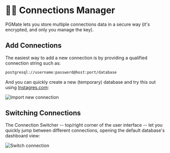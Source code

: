 # 👩‍💻 Connections Manager

PGMate lets you store multiple connections data in a secure way (it's encrypted, and only you manage the key).

## Add Connections

The easiest way to add a new connection is by providing a qualified connection string such as:

```bash
postgresql://username:password@host:port/database
```

And you can quickly create a new (temporary) database and try this out using [Instagres.com](https://instagres.com/new):

![Import new connection](/img/updates/w5/instagres.gif)

## Switching Connections

The Connection Switcher -- top/right corner of the user interface -- let you quickly jump between different connections, opening the default database's dashboard view:

![Switch connection](/img/docs/connections-manager/connections-switcher.gif)
